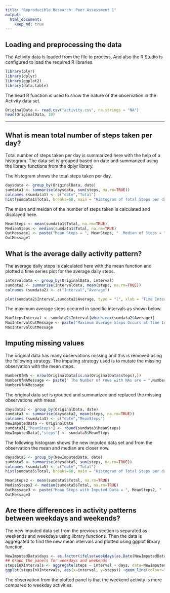 ```yaml
---
title: "Reproducible Research: Peer Assessment 1"
output: 
  html_document:
    keep_md: true
---
```


## Loading and preprocessing the data
 The Activity data is loaded from the file to process.  And also the R Studio is configured to load the required R libraries.  
```r
library(plyr)
library(dplyr)
library(ggplot2)
library(data.table)
```
The head R function is used to show the nature of the observation in the Activity data set.
```r
OriginalData <- read.csv("activity.csv", na.strings = "NA")
head(OriginalData, 10)
```
---

## What is mean total number of steps taken per day?
   Total number of steps taken per day is summarized here with the help of a histogram.  The data set is grouped based on date and summarized using the library functions from the dplyr library.  
   
   The histogram shows the total steps taken per day.  
   
```r
daysdata <- group_by(OriginalData, date)
sumdata1 <- summarise(daysdata, sum(steps, na.rm=TRUE))
colnames (sumdata1) <- c("date","Total")
hist(sumdata1$Total, breaks=60, main = "Histogram of Total Steps per day", xlab = "Total Steps per Day")

```

   The mean and meidan of the number of steps taken is calculated and displayed here.
   
``` r
MeanSteps <- mean(sumdata1$Total, na.rm=TRUE)
MedianSteps <- median(sumdata1$Total, na.rm=TRUE)
OutMessage1 <- paste("Mean Steps = ", MeanSteps, "  Median of Steps = ",MedianSteps)
OutMessage1
```


## What is the average daily activity pattern?
   The average daily steps is calculated here with the mean function and plotted a time series plot for the average daily steps.
   
```r
intervaldata <- group_by(OriginalData, interval)
sumdata2 <- summarise(intervaldata, mean(steps, na.rm=TRUE))
colnames (sumdata2) <- c("Interval","Average")

plot(sumdata2$Interval,sumdata2$Average, type = "l", xlab = "Time Intervals", ylab = "Average Steps", main = "Average Steps per Interval")
```

The maximum average steps occured in specific intervals as shown below.
   
```r
MaxStepsInterval <- sumdata2$Interval[which.max(sumdata2$Average)]
MaxIntervalOutMessage <- paste("Maximum Average Steps Occurs at Time Interval ", MaxStepsInterval)
MaxIntervalOutMessage
```


## Imputing missing values
   The original data has many observations missing and this is removed using the following strategy.  The imputing strategy used is to mutate the missing observation with the mean steps.
   
```r
NumberOfNA <- nrow(OriginalData[is.na(OriginalData$steps),])
NumberOfNAMessage <- paste(" The Number of rows with NAs are = ",NumberOfNA)
NumberOfNAMessage
```
   The original data set is grouped and summarized and replaced the missing observations with mean.
   
```r
daysdata2 <- group_by(OriginalData, date)
sumdata3 <- summarise(daysdata2, mean(steps, na.rm=TRUE))
colnames (sumdata3) <- c("date","MeanSteps")
NewImputedData <- OriginalData
sumdata3[,"MeanSteps"] <- round(sumdata3$MeanSteps)
NewImputedData[,"steps"] <- sumdata3$MeanSteps
```
   The following histogram shows the new imputed data set and from the observation the mean and median are closer now.
   
```r
daysdata5 <- group_by(NewImputedData, date)
sumdata5 <- summarise(daysdata5, sum(steps, na.rm=TRUE))
colnames (sumdata5) <- c("date","Total")
hist(sumdata5$Total, breaks=60, main = "Histogram of Total Steps per day with Imputed Data", xlab = "Total Steps per Day")

```


``` r
MeanSteps2 <- mean(sumdata5$Total, na.rm=TRUE)
MedianSteps2 <- median(sumdata5$Total, na.rm=TRUE)
OutMessage3 <- paste("Mean Steps with Imputed Data = ", MeanSteps2, "  Median of Steps = ",MedianSteps2)
OutMessage3
```
## Are there differences in activity patterns between weekdays and weekends?
   The new imputed data set from the previous section is separated as weekends and weekdays using library functions.  Then the data is aggregated to find the new mean intervals and plotted using ggplot library function.
```r

NewImputedData$days <- as.factor(ifelse(weekdays(as.Date(NewImputedData$date)) %in% c("Saturday", "Sunday"), "Weekend", "Weekday"))
## Graph the panels for weekdays and weekends
stepsInXIntervals <- aggregate(steps ~ interval + days, data=NewImputedData, FUN=mean)
ggplot(stepsInXIntervals, aes(x=interval, y=steps)) +geom_line(colour="darkblue") + facet_wrap(~days, ncol=1) +labs(title="Average number of Steps", x="Intervals", y="Steps")

```

The observation from the plotted panel is that the weekend activity is more compared to weekday activities.

   